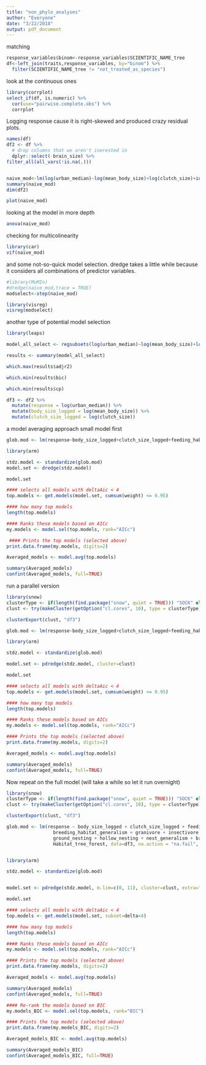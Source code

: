 ```yaml
---
title: "non_phylo_analyses"
author: "Everyone"
date: "3/22/2018"
output: pdf_document
---
```


matching

```r
response_variables$binom<-response_variables$SCIENTIFIC_NAME_tree
df<-left_join(traits,response_variables, by="binom") %>%
  filter(SCIENTIFIC_NAME_tree != "not_treated_as_species")
```


look at the continuous ones
```r
library(corrplot)
select_if(df, is.numeric) %>%
  cor(use="pairwise.complete.obs") %>%
  corrplot
```



Logging response cause it is right-skewed and produced crazy residual plots.

```r
names(df)
df2 <- df %>%
  # drop columns that we aren't inerested in
  dplyr::select(-brain_size) %>%
filter_all(all_vars(!is.na(.))) 


naive_mod<-lm(log(urban_median)~log(mean_body_size)+log(clutch_size)+iucn_status+feeding_habitat_generalism+brain_residual+Habitat_agricultural+Habitat_grass_shrubland+Habitat_tree_forest+breeding_habitat_generalism+granivore+insectivore+carrion_eater+diet_generalism+plant_eater+movement_class+ground_nesting+hollow_nesting+nest_generalism+breeding+nest_aggregation+feeding_aggregation,data=df2,na.action = "na.fail", weights=(df2$N/df2$unique_localities))
summary(naive_mod)
dim(df2)
```

```r
plot(naive_mod)

```



looking at the model in more depth

```r
anova(naive_mod)
```

checking for multicolinearity
```r
library(car)
vif(naive_mod)
```


and some not-so-quick model selection.  dredge takes a little while because it considers all combinations of predictor variables.

```r
#library(MuMIn)
#dredge(naive_mod,trace = TRUE)
modselect<-step(naive_mod)
```



```r
library(visreg)
visreg(modselect)
```


another type of potential model selection


```r
library(leaps)

model_all_select <- regsubsets(log(urban_median)~log(mean_body_size)+log(clutch_size)+iucn_status+feeding_habitat_generalism+brain_residual+Habitat_agricultural+Habitat_grass_shrubland+Habitat_tree_forest+breeding_habitat_generalism+granivore+insectivore+carrion_eater+diet_generalism+plant_eater+movement_class+ground_nesting+hollow_nesting+nest_generalism+breeding+nest_aggregation+feeding_aggregation,data=df2,na.action = "na.fail", weights=(df2$N/df2$unique_localities), method = "exhaustive")

results <- summary(model_all_select)

which.max(results$adjr2)

which.min(results$bic)

which.min(results$cp)


```

```r
df3 <- df2 %>%
  mutate(response = log(urban_median)) %>%
  mutate(body_size_logged = log(mean_body_size)) %>%
  mutate(clutch_size_logged = log(clutch_size))
```

a model averaging approach
small model first

```r
glob.mod <- lm(response~body_size_logged+clutch_size_logged+feeding_habitat_generalism+brain_residual+Habitat_agricultural,data=df3,na.action="na.fail",weights=(df3$N/df3$unique_localities))

library(arm)

stdz.model <- standardize(glob.mod)
model.set <- dredge(stdz.model) 

model.set

#### selects all models with deltaAic < 4
top.models <- get.models(model.set, cumsum(weight) <= 0.95) 

#### how many top models
length(top.models)

#### Ranks these models based on AICc
my.models <- model.sel(top.models, rank="AICc") 

 #### Prints the top models (selected above)
print.data.frame(my.models, digits=2)

Averaged_models <- model.avg(top.models)

summary(Averaged_models)
confint(Averaged_models, full=TRUE)
```


run a parallel version
```r
library(snow)
clusterType <- if(length(find.package("snow", quiet = TRUE))) "SOCK" else "PSOCK"
clust <- try(makeCluster(getOption("cl.cores", 10), type = clusterType))

clusterExport(clust, "df3")

glob.mod <- lm(response~body_size_logged+clutch_size_logged+feeding_habitat_generalism+brain_residual+Habitat_agricultural,data=df3,na.action="na.fail",weights=(df3$N/df3$unique_localities))

library(arm)

stdz.model <- standardize(glob.mod)

model.set <- pdredge(stdz.model, cluster=clust) 

model.set

#### selects all models with deltaAic < 4
top.models <- get.models(model.set, cumsum(weight) <= 0.95) 

#### how many top models
length(top.models)

#### Ranks these models based on AICc
my.models <- model.sel(top.models, rank="AICc") 

#### Prints the top models (selected above)
print.data.frame(my.models, digits=2)

Averaged_models <- model.avg(top.models)

summary(Averaged_models)
confint(Averaged_models, full=TRUE)

```

Now repeat on the full model (will take a while so let it run overnight)
```r
library(snow)
clusterType <- if(length(find.package("snow", quiet = TRUE))) "SOCK" else "PSOCK"
clust <- try(makeCluster(getOption("cl.cores", 10), type = clusterType))

clusterExport(clust, "df3")

glob.mod <- lm(response ~ body_size_logged + clutch_size_logged + feeding_habitat_generalism + brain_residual + Habitat_agricultural +
                 breeding_habitat_generalism + granivore + insectivore + carrion_eater + plant_eater + diet_generalism + movement_class +
                 ground_nesting + hollow_nesting + nest_generalism + breeding + nest_aggregation + feeding_aggregation + Habitat_grass_shrubland +
                 Habitat_tree_forest, data=df3, na.action = "na.fail", weights=(df3$N/df3$unique_localities))


library(arm)

stdz.model <- standardize(glob.mod)


model.set <- pdredge(stdz.model, m.lim=c(0, 11), cluster=clust, extra="R^2") 

model.set

#### selects all models with deltaAic < 4
top.models <- get.models(model.set, subset=delta<4) 

#### how many top models
length(top.models)

#### Ranks these models based on AICc
my.models <- model.sel(top.models, rank="AICc") 

#### Prints the top models (selected above)
print.data.frame(my.models, digits=2)

Averaged_models <- model.avg(top.models)

summary(Averaged_models)
confint(Averaged_models, full=TRUE)

#### Re-rank the models based on BIC
my.models_BIC <- model.sel(top.models, rank="BIC") 

#### Prints the top models (selected above)
print.data.frame(my.models_BIC, digits=2)

Averaged_models_BIC <- model.avg(top.models)

summary(Averaged_models_BIC)
confint(Averaged_models_BIC, full=TRUE)


```











